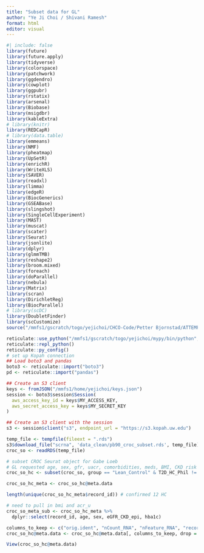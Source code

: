 ```yaml
---
title: "Subset data for GL"
author: "Ye Ji Choi / Shivani Ramesh"
format: html
editor: visual
---
```


```r
#| include: false
library(future)
library(future.apply)
library(tidyverse)
library(colorspace)
library(patchwork)
library(ggdendro)
library(cowplot)
library(ggpubr)
library(rstatix)
library(arsenal)
library(Biobase)
library(msigdbr)
library(kableExtra)
# library(knitr)
library(REDCapR)
# library(data.table)
library(emmeans)
library(NMF)
library(pheatmap)
library(UpSetR)
library(enrichR)
library(WriteXLS)
library(SAVER)
library(readxl)
library(limma)
library(edgeR)
library(BiocGenerics)
library(GSEABase)
library(slingshot)
library(SingleCellExperiment)
library(MAST)
library(muscat)
library(scater)
library(Seurat)
library(jsonlite)
library(dplyr)
library(glmmTMB)
library(reshape2)
library(broom.mixed) 
library(foreach)
library(doParallel)
library(nebula)
library(Matrix)
library(scran)
library(DirichletReg)
library(BiocParallel)
# library(scDC)
library(DoubletFinder)
library(scCustomize)
source("/mmfs1/gscratch/togo/yejichoi/CHCO-Code/Petter Bjornstad/ATTEMPT/attempt_functions.R")
```

```r
reticulate::use_python("/mmfs1/gscratch/togo/yejichoi/mypy/bin/python", required = T)
reticulate::repl_python()
reticulate::py_config()
# set up Kopah connection
## Load boto3 and pandas
boto3 <- reticulate::import("boto3")
pd <- reticulate::import("pandas")

## Create an S3 client
keys <- fromJSON("/mmfs1/home/yejichoi/keys.json")
session <- boto3$session$Session(
  aws_access_key_id = keys$MY_ACCESS_KEY,
  aws_secret_access_key = keys$MY_SECRET_KEY
)

## Create an S3 client with the session
s3 <- session$client("s3", endpoint_url = "https://s3.kopah.uw.edu")
```

```r
temp_file <- tempfile(fileext = ".rds")
s3$download_file("scrna", 'data_clean/pb90_croc_subset.rds', temp_file)
croc_so <- readRDS(temp_file)
```

```r
# subset CROC Seurat object for Gabe Loeb
# GL requested age, sex, gfr, uacr, comorbidities, meds, BMI, CKD risk factors, HbA1c on HC only
croc_so_hc <- subset(croc_so, group == "Lean_Control" & T2D_HC_Phil != "HC_igA")

croc_so_hc_meta <- croc_so_hc@meta.data

length(unique(croc_so_hc_meta$record_id)) # confirmed 12 HC
```

```r
# need to pull in bmi and acr_u
croc_so_meta_sub <- croc_so_hc_meta %>%
  dplyr::select(record_id, age, sex, eGFR_CKD_epi, hba1c)

columns_to_keep <- c("orig.ident", "nCount_RNA", "nFeature_RNA", "record_id", "age", "sex", "eGFR_CKD_epi", "hba1c")
croc_so_hc@meta.data <- croc_so_hc@meta.data[, columns_to_keep, drop = FALSE]

View(croc_so_hc@meta.data)
```